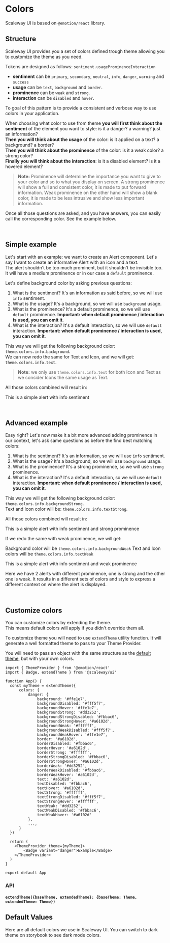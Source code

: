 
<Meta title="Customization/Colors" />

# Colors

Scaleway UI is based on `@emotion/react` library.

## Structure

Scaleway UI provides you a set of colors defined trough theme allowing you to customize the theme as you need.

Tokens are designed as follows: `sentiment.usageProminenceInteraction`

- **sentiment** can be `primary`, `secondary`, `neutral`, `info`, `danger`, `warning` and `success`
- **usage** can be `text`, `background` and `border`.
- **prominence** can be `weak` and `strong`.
- **interaction** can be `disabled` and `hover`.

To goal of this pattern is to provide a consistent and verbose way to use colors in your application.

When choosing what color to use from theme **you will first think about the sentiment** of the element you want to style: is it a danger? a warning? just an information? <br />
**Then you will think about the usage** of the color: is it applied on a text? a background? a border? <br />
**Then you will think about the prominence** of the color: is it a weak color? a strong color? <br />
**Finally you will think about the interaction**: is it a disabled element? is it a hovered element? <br />

> **Note:** Prominence will determine the importance you want to give to your color and so to what you display on screen.
> A strong prominence will show a full and consistent color, it is made to put forward information.
> Weak prominence on the other hand will show a blank color, it is made to be less intrusive
> and show less important information.

Once all those questions are asked, and you have answers, you can easily call the corresponding color. See the example below.

<p>&nbsp;</p>

## Simple example

Let's start with an example: we want to create an Alert component. Let's say I want to create an informative Alert with an icon and a text. <br />
The alert shouldn't be too much prominent, but it shouldn't be invisible too. It will have a medium prominence or in our case a `default` prominence.

Let's define background color by asking previous questions:

1. What is the sentiment? It's an information as said before, so we will use `info` sentiment.
2. What is the usage? It's a background, so we will use `background` usage.
3. What is the prominence? It's a default prominence, so we will use `default` prominence. **Important: when default prominence / interaction is used, you can omit it**.
4. What is the interaction? It's a default interaction, so we will use `default` interaction. **Important: when default prominence / interaction is used, you can omit it**.

This way we will get the following background color: `theme.colors.info.background`. <br />
We can now redo the same for Text and Icon, and we will get: `theme.colors.info.text`.
> **Note:** we only use `theme.colors.info.text` for both Icon and Text as we consider Icons the same usage as Text.

All those colors combined will result in:

<ThemeWrapper>
  <Alert type="info">This is a simple alert with info sentiment</Alert>
</ThemeWrapper>

<p>&nbsp;</p>

## Advanced example

Easy right? Let's now make it a bit more advanced adding prominence in our context, let's ask same questions as before the find best matching colors:

1. What is the sentiment? It's an information, so we will use `info` sentiment.
2. What is the usage? It's a background, so we will use `background` usage.
3. What is the prominence? It's a strong prominence, so we will use `strong` prominence.
4. What is the interaction? It's a default interaction, so we will use `default` interaction. **Important: when default prominence / interaction is used, you can omit it**.

This way we will get the following background color: `theme.colors.info.backgroundStrong`. <br />
 Text and Icon color will be: `theme.colors.info.textStrong`.

All those colors combined will result in:

<ThemeWrapper>
  <Alert variant="filled" type="info">This is a simple alert with info sentiment and strong prominence</Alert>
</ThemeWrapper>

If we redo the same with weak prominence, we will get:

Background color will be `theme.colors.info.backgroundWeak`
Text and Icon colors will be `theme.colors.info.textWeak`<br/>

<ThemeWrapper>
  <Alert variant="outlined" type="info">This is a simple alert with info sentiment and weak prominence</Alert>
</ThemeWrapper>

Here we have 2 alerts with different prominence, one is strong and the other one is weak.
It results in a different sets of colors and style to express a different context on where the alert is displayed.

<p>&nbsp;</p>

## Customize colors

You can customize colors by extending the theme. <br />
This means default colors will apply if you didn't override them all.

To customize theme you will need to use `extendTheme` utility function. It will generate a well formatted theme to pass
to your Theme Provider.

You will need to pass an object with the same structure as the [default theme](https://github.com/scaleway/scaleway-ui/blob/main/src/theme/tokens/light.ts), but with your own colors.

```tsx
import { ThemeProvider } from '@emotion/react'
import { Badge, extendTheme } from '@scaleway/ui'

function App() {
  const myTheme = extendTheme({
      colors: {
          danger: {
              background: '#ffe1e7',
              backgroundDisabled: '#fff5f7',
              backgroundHover: '#ffe1e7',
              backgroundStrong: '#dd3252',
              backgroundStrongDisabled: '#fbbac6',
              backgroundStrongHover: '#a6102d',
              backgroundWeak: '#ffffff',
              backgroundWeakDisabled: '#fff5f7',
              backgroundWeakHover: '#ffe1e7',
              border: '#a6102d',
              borderDisabled: '#fbbac6',
              borderHover: '#a6102d',
              borderStrong: '#ffffff',
              borderStrongDisabled: '#fbbac6',
              borderStrongHover: '#a6102d',
              borderWeak: '#dd3252',
              borderWeakDisabled: '#fbbac6',
              borderWeakHover: '#a6102d',
              text: '#a6102d',
              textDisabled: '#fbbac6',
              textHover: '#a6102d',
              textStrong: '#ffffff',
              textStrongDisabled: '#fff5f7',
              textStrongHover: '#ffffff',
              textWeak: '#dd3252',
              textWeakDisabled: '#fbbac6',
              textWeakHover: '#a6102d'
          },
          ...,
      }
  })

  return (
    <ThemeProvider theme={myTheme}>
        <Badge variant="danger">Example</Badge>
    </ThemeProvider>
  )
}

export default App
```

### API

#### `extendTheme({baseTheme, extendedTheme}: {baseTheme: Theme, extendedTheme: Theme})`

## Default Values

Here are all default colors we use in Scaleway UI. You can switch to dark theme on storybook to see dark mode colors.

<Colors />
